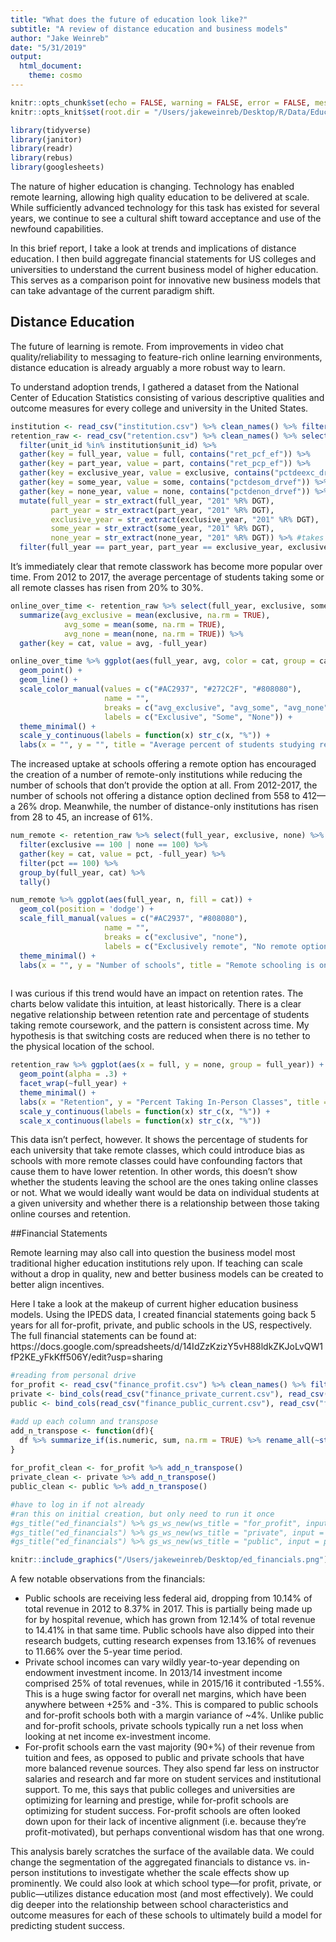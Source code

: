 ```yaml
---
title: "What does the future of education look like?"
subtitle: "A review of distance education and business models"
author: "Jake Weinreb"
date: "5/31/2019"
output:
  html_document:
    theme: cosmo
---
```


```r
knitr::opts_chunk$set(echo = FALSE, warning = FALSE, error = FALSE, message = FALSE)
knitr::opts_knit$set(root.dir = "/Users/jakeweinreb/Desktop/R/Data/Education/")
```

```r
library(tidyverse)
library(janitor)
library(readr)
library(rebus)
library(googlesheets)
```

The nature of higher education is changing.  Technology has enabled remote learning, allowing high quality education to be delivered at scale.  While sufficiently advanced technology for this task has existed for several years, we continue to see a cultural shift toward acceptance and use of the newfound capabilities.  

In this brief report, I take a look at trends and implications of distance education.  I then build aggregate financial statements for US colleges and universities to understand the current business model of higher education.  This serves as a comparison point for innovative new business models that can take advantage of the current paradigm shift.

## Distance Education

The future of learning is remote.  From improvements in video chat quality/reliability to messaging to feature-rich online learning environments, distance education is already arguably a more robust way to learn.

To understand adoption trends, I gathered a dataset from the National Center of Education Statistics consisting of various descriptive qualities and outcome measures for every college and university in the United States.  

```r
institution <- read_csv("institution.csv") %>% clean_names() %>% filter(instcat_hd2017 == 2)
retention_raw <- read_csv("retention.csv") %>% clean_names() %>% select(-x33) %>% 
  filter(unit_id %in% institution$unit_id) %>% 
  gather(key = full_year, value = full, contains("ret_pcf_ef")) %>% 
  gather(key = part_year, value = part, contains("ret_pcp_ef")) %>% 
  gather(key = exclusive_year, value = exclusive, contains("pctdeexc_drvef")) %>% 
  gather(key = some_year, value = some, contains("pctdesom_drvef")) %>% 
  gather(key = none_year, value = none, contains("pctdenon_drvef")) %>% 
  mutate(full_year = str_extract(full_year, "201" %R% DGT),
         part_year = str_extract(part_year, "201" %R% DGT),
         exclusive_year = str_extract(exclusive_year, "201" %R% DGT),
         some_year = str_extract(some_year, "201" %R% DGT),
         none_year = str_extract(none_year, "201" %R% DGT)) %>% #takes a while (~10 mins)
  filter(full_year == part_year, part_year == exclusive_year, exclusive_year == some_year, some_year == none_year)
```

It's immediately clear that remote classwork has become more popular over time.  From 2012 to 2017, the average percentage of students taking some or all remote classes has risen from 20% to 30%.

```r
online_over_time <- retention_raw %>% select(full_year, exclusive, some, none) %>% group_by(full_year) %>%
  summarize(avg_exclusive = mean(exclusive, na.rm = TRUE),
            avg_some = mean(some, na.rm = TRUE),
            avg_none = mean(none, na.rm = TRUE)) %>% 
  gather(key = cat, value = avg, -full_year) 

online_over_time %>% ggplot(aes(full_year, avg, color = cat, group = cat)) + 
  geom_point() + 
  geom_line() +
  scale_color_manual(values = c("#AC2937", "#272C2F", "#808080"),
                     name = "",
                     breaks = c("avg_exclusive", "avg_some", "avg_none"),
                     labels = c("Exclusive", "Some", "None")) +
  theme_minimal() +
  scale_y_continuous(labels = function(x) str_c(x, "%")) +
  labs(x = "", y = "", title = "Average percent of students studying remotely")
```

The increased uptake at schools offering a remote option has encouraged the creation of a number of remote-only institutions while reducing the number of schools that don't provide the option at all. From 2012-2017, the number of schools not offering a distance option declined from 558 to 412---a 26% drop.  Meanwhile, the number of distance-only institutions has risen from 28 to 45, an increase of 61%.

```r
num_remote <- retention_raw %>% select(full_year, exclusive, none) %>% 
  filter(exclusive == 100 | none == 100) %>% 
  gather(key = cat, value = pct, -full_year) %>% 
  filter(pct == 100) %>% 
  group_by(full_year, cat) %>% 
  tally()

num_remote %>% ggplot(aes(full_year, n, fill = cat)) + 
  geom_col(position = 'dodge') +
  scale_fill_manual(values = c("#AC2937", "#808080"),
                     name = "",
                     breaks = c("exclusive", "none"),
                     labels = c("Exclusively remote", "No remote option")) +
  theme_minimal() +
  labs(x = "", y = "Number of schools", title = "Remote schooling is on the rise")
  
```

I was curious if this trend would have an impact on retention rates.  The charts below validate this intuition, at least historically.  There is a clear negative relationship between retention rate and percentage of students taking remote coursework, and the pattern is consistent across time.  My hypothesis is that switching costs are reduced when there is no tether to the physical location of the school.

```r
retention_raw %>% ggplot(aes(x = full, y = none, group = full_year)) + 
  geom_point(alpha = .3) + 
  facet_wrap(~full_year) +
  theme_minimal() +
  labs(x = "Retention", y = "Percent Taking In-Person Classes", title = "Remote schooling leads to lower retention") +
  scale_y_continuous(labels = function(x) str_c(x, "%")) +
  scale_x_continuous(labels = function(x) str_c(x, "%"))
```

This data isn't perfect, however.  It shows the percentage of students for each university that take remote classes, which could introduce bias as schools with more remote classes could have confounding factors that cause them to have lower retention.  In other words, this doesn't show whether the students leaving the school are the ones taking online classes or not.  What we would ideally want would be data on individual students at a given university and whether there is a relationship between those taking online courses and retention.

##Financial Statements

Remote learning may also call into question the business model most traditional higher education institutions rely upon.  If teaching can scale without a drop in quality, new and better business models can be created to better align incentives.  

Here I take a look at the makeup of current higher education business models.  Using the IPEDS data, I created financial statements going back 5 years for all for-profit, private, and public schools in the US, respectively.  The full financial statements can be found at: https://docs.google.com/spreadsheets/d/14IdZzKzizY5vH88ldkZKJoLvQW1fP2KE_yFkKff506Y/edit?usp=sharing

```r
#reading from personal drive
for_profit <- read_csv("finance_profit.csv") %>% clean_names() %>% filter(unit_id %in% institution$unit_id)
private <- bind_cols(read_csv("finance_private_current.csv"), read_csv("finance_private_historical.csv")) %>% clean_names() %>% filter(unit_id %in% institution$unit_id)
public <- bind_cols(read_csv("finance_public_current.csv"), read_csv("finance_public_historical.csv")) %>% clean_names() %>% filter(unit_id %in% institution$unit_id)
```

```r
#add up each column and transpose
add_n_transpose <- function(df){
  df %>% summarize_if(is.numeric, sum, na.rm = TRUE) %>% rename_all(~str_remove(., "_f" %R% one_or_more("[:alnum:]") %R% END)) %>% t() %>% as.data.frame %>% rownames_to_column()
}
  
for_profit_clean <- for_profit %>% add_n_transpose()
private_clean <- private %>% add_n_transpose()
public_clean <- public %>% add_n_transpose()
```

```r
#have to log in if not already
#ran this on initial creation, but only need to run it once
#gs_title("ed_financials") %>% gs_ws_new(ws_title = "for_profit", input = for_profit_clean)
#gs_title("ed_financials") %>% gs_ws_new(ws_title = "private", input = private_clean)
#gs_title("ed_financials") %>% gs_ws_new(ws_title = "public", input = public_clean)
```

```r
knitr::include_graphics("/Users/jakeweinreb/Desktop/ed_financials.png") 
```

A few notable observations from the financials:

* Public schools are receiving less federal aid, dropping from 10.14% of total revenue in 2012 to 8.37% in 2017.  This is partially being made up for by hospital revenue, which has grown from 12.14% of total revenue to 14.41% in that same time.  Public schools have also dipped into their research budgets, cutting research expenses from 13.16% of revenues to 11.66% over the 5-year time period.
* Private school incomes can vary wildly year-to-year depending on endowment investment income.  In 2013/14 investment income comprised 25% of total revenues, while in 2015/16 it contributed -1.55%.  This is a huge swing factor for overall net margins, which have been anywhere between +25% and -3%.  This is compared to public schools and for-profit schools both with a margin variance of ~4%.  Unlike public and for-profit schools, private schools typically run a net loss when looking at net income ex-investment income.
* For-profit schools earn the vast majority (90+%) of their revenue from tuition and fees, as opposed to public and private schools that have more balanced revenue sources.  They also spend far less on instructor salaries and research and far more on student services and institutional support.  To me, this says that public colleges and universities are optimizing for learning and prestige, while for-profit schools are optimizing for student success.  For-profit schools are often looked down upon for their lack of incentive alignment (i.e. because they're profit-motivated), but perhaps conventional wisdom has that one wrong.


This analysis barely scratches the surface of the available data.  We could change the segmentation of the aggregated financials to distance vs. in-person institutions to investigate whether the scale effects show up prominently.  We could also look at which school type---for profit, private, or public---utilizes distance education most (and most effectively).  We could dig deeper into the relationship between school characteristics and outcome measures for each of these schools to ultimately build a model for predicting student success.  



